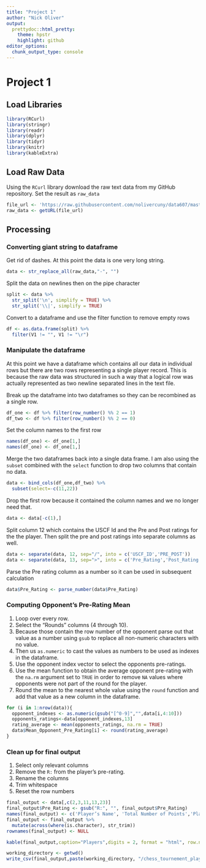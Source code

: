```yaml
---
title: "Project 1"
author: "Nick Oliver"
output:
  prettydoc::html_pretty:
    theme: hpstr
    highlight: github
editor_options: 
  chunk_output_type: console
---
```


# Project 1

## Load Libraries

```r
library(RCurl)
library(stringr)
library(readr)
library(dplyr)
library(tidyr)
library(knitr)
library(kableExtra)
```

## Load Raw Data

Using the `RCurl` library download the raw text data from my GitHub repository. Set the result as `raw_data`
```r
file_url <- 'https://raw.githubusercontent.com/nolivercuny/data607/master/project1/tournamentinfo.txt'
raw_data <- getURL(file_url)
```

## Processing

### Converting giant string to dataframe

Get rid of dashes. At this point the data is one very long string.
```r
data <- str_replace_all(raw_data,"-", "")
```

Split the data on newlines then on the pipe character
```r
split <- data %>% 
  str_split('\n', simplify = TRUE) %>% 
  str_split('\\|', simplify = TRUE)
```

Convert to a dataframe and use the filter function to remove empty rows
```r
df <- as.data.frame(split) %>%
  filter(V1 != "", V1 != "\r")
```

### Manipulate the dataframe

At this point we have a dataframe which contains all our data in individual rows but there are two rows representing a single player record. This is because the raw data was structured in such a way that a logical row was actually represented as two newline separated lines in the text file. 

Break up the dataframe into two dataframes so they can be recombined as a single row.
```r
df_one <- df %>% filter(row_number() %% 2 == 1) 
df_two <- df %>% filter(row_number() %% 2 == 0)
```
Set the column names to the first row
```r
names(df_one) <- df_one[1,]
names(df_one) <- df_one[1,]
```
Merge the two dataframes back into a single data frame. I am also using the `subset` combined with the `select` function to drop two columns that contain no data.
```r
data <- bind_cols(df_one,df_two) %>% 
  subset(select=-c(11,22))
```

Drop the first row because it contained the column names and we no longer need that.
```r
data <- data[-c(1),]
```

Split column 12 which contains the USCF Id and the Pre and Post ratings for the the player. Then split the pre and post ratings into separate columns as well.
```r
data <- separate(data, 12, sep="/", into = c('USCF_ID','PRE_POST'))
data <- separate(data, 13, sep=">", into = c('Pre_Rating','Post_Rating'))

```

Parse the Pre rating column as a number so it can be used in subsequent calculation
```r
data$Pre_Rating <- parse_number(data$Pre_Rating)
```

### Computing Opponent's Pre-Rating Mean

1. Loop over every row. 
2. Select the "Rounds" columns (4 through 10). 
3. Because those contain the row number of the opponent parse out that value as a number using `gsub` to replace all non-numeric characters with no value. 
4. Then us `as.numeric` to cast the values as numbers to be used as indexes in the dataframe.
5. Use the opponent index vector to select the opponents pre-ratings.
6. Use the mean function to obtain the average opponent pre-rating with the `na.rm` argument set to `TRUE` in order to remove `NA` values where opponents were not part of the round for the player.
7. Round the mean to the nearest whole value using the `round` function and add that value as a new column in the dataframe.
```r
for (i in 1:nrow(data)){
  opponent_indexes <- as.numeric(gsub("[^0-9]","",data[i,4:10]))
  opponents_ratings<-data[opponent_indexes,13]
  rating_average <- mean(opponents_ratings, na.rm = TRUE)
  data$Mean_Opponent_Pre_Rating[i] <- round(rating_average)
}
```

### Clean up for final output
1. Select only relevant columns
2. Remove the `R:` from the player's pre-rating.
3. Rename the columns
4. Trim whitespace
5. Reset the row numbers 
```r
final_output <- data[,c(2,3,11,13,23)]
final_output$Pre_Rating <- gsub("R:", "", final_output$Pre_Rating)
names(final_output) <- c('Player’s Name', 'Total Number of Points','Player’s State', 'Player’s Pre-Rating', 'Average Pre Chess Rating of Opponents')
final_output <- final_output %>% 
  mutate(across(where(is.character), str_trim))
rownames(final_output) <- NULL
```


```r
kable(final_output,caption="Players",digits = 2, format = "html", row.names = TRUE)
```

```r
working_directory <- getwd()
write_csv(final_output,paste(working_directory, "/chess_tournement_players.csv",sep=""))
```